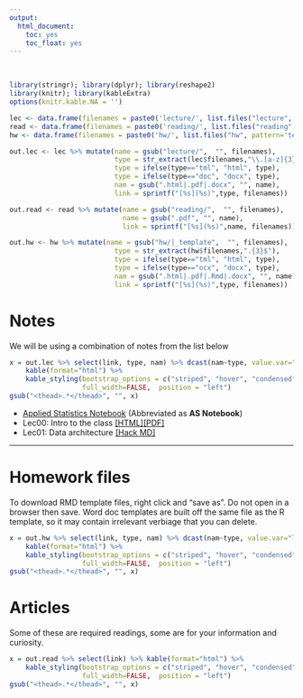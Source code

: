 ```yaml
---
output:
  html_document:
    toc: yes
    toc_float: yes
---
```

<br>
```r
library(stringr); library(dplyr); library(reshape2)
library(knitr); library(kableExtra)
options(knitr.kable.NA = '')

lec <- data.frame(filenames = paste0('lecture/', list.files("lecture", pattern='*.pdf|*.html|*.docx')))
read <- data.frame(filenames = paste0('reading/', list.files("reading", pattern='*.pdf|*.html|*.docx')))
hw <- data.frame(filenames = paste0('hw/', list.files("hw", pattern='template|*.pdf|*.html|*.docx')))

out.lec <- lec %>% mutate(name = gsub("lecture/",  "", filenames), 
                          type = str_extract(lec$filenames,"\\.[a-z]{3}"),
                          type = ifelse(type=="tml", "html", type),
                          type = ifelse(type=="doc", "docx", type),
                          nam = gsub(".html|.pdf|.docx", "", name), 
                          link = sprintf("[%s](%s)",type, filenames))

out.read <- read %>% mutate(name = gsub("reading/",  "", filenames), 
                            name = gsub(".pdf", "", name),
                            link = sprintf("[%s](%s)",name, filenames))

out.hw <- hw %>% mutate(name = gsub("hw/|_template",  "", filenames), 
                          type = str_extract(hw$filenames,".{3}$"),
                          type = ifelse(type=="tml", "html", type),
                          type = ifelse(type=="ocx", "docx", type),
                          nam = gsub(".html|.pdf|.Rmd|.docx", "", name), 
                          link = sprintf("[%s](%s)",type, filenames))
```

# Notes
We will be using a combination of notes from the list below


```r
x = out.lec %>% select(link, type, nam) %>% dcast(nam~type, value.var="link") %>% 
    kable(format="html") %>%
    kable_styling(bootstrap_options = c("striped", "hover", "condensed", "responsive", "bordered"), 
                  full_width=FALSE,  position = "left")
gsub("<thead>.*</thead>", "", x)
```

* [Applied Statistics Notebook](https://norcalbiostat.github.io/AppliedStatistics_notes/index.html) (Abbreviated as **AS Notebook**) 
* Lec00: Intro to the class [[HTML]](lecture/lec00_intro_class.html)[[PDF]](lecture/lec00_intro_class.pdf)
* Lec01: Data architecture [[Hack MD]](https://hackmd.io/@norcalbiostat/math615_lec01)

----

# Homework files

To download RMD template files, right click and "save as". Do not open in a browser then save. 
Word doc templates are built off the same file as the R template, so it may contain irrelevant verbiage that you can delete. 

```r
x = out.hw %>% select(link, type, nam) %>% dcast(nam~type, value.var="link") %>% 
    kable(format="html") %>%
    kable_styling(bootstrap_options = c("striped", "hover", "condensed", "responsive" ,"bordered"), 
                  full_width=FALSE,  position = "left")
gsub("<thead>.*</thead>", "", x)
```


# Articles
Some of these are required readings, some are for your information and curiosity. 

```r
x = out.read %>% select(link) %>% kable(format="html") %>%
    kable_styling(bootstrap_options = c("striped", "hover", "condensed", "responsive" ,"bordered"), 
                  full_width=FALSE,  position = "left")
gsub("<thead>.*</thead>", "", x)
```
